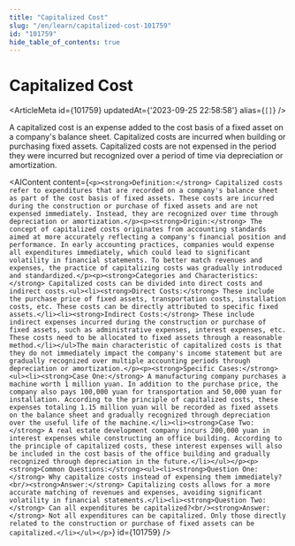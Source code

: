 ```yaml
---
title: "Capitalized Cost"
slug: "/en/learn/capitalized-cost-101759"
id: "101759"
hide_table_of_contents: true
---
```



# Capitalized Cost

<ArticleMeta id={101759} updatedAt={'2023-09-25 22:58:58'} alias={`[]`} />
<div className='border-solid border-b border-t-0 my-4 border-[var(--ifm-color-gray-300)]' />

A capitalized cost is an expense added to the cost basis of a fixed asset on a company's balance sheet. Capitalized costs are incurred when building or purchasing fixed assets. Capitalized costs are not expensed in the period they were incurred but recognized over a period of time via depreciation or amortization.

<AIContent content={`<p><strong>Definition:</strong> Capitalized costs refer to expenditures that are recorded on a company's balance sheet as part of the cost basis of fixed assets. These costs are incurred during the construction or purchase of fixed assets and are not expensed immediately. Instead, they are recognized over time through depreciation or amortization.</p><p><strong>Origin:</strong> The concept of capitalized costs originates from accounting standards aimed at more accurately reflecting a company's financial position and performance. In early accounting practices, companies would expense all expenditures immediately, which could lead to significant volatility in financial statements. To better match revenues and expenses, the practice of capitalizing costs was gradually introduced and standardized.</p><p><strong>Categories and Characteristics:</strong> Capitalized costs can be divided into direct costs and indirect costs.<ul><li><strong>Direct Costs:</strong> These include the purchase price of fixed assets, transportation costs, installation costs, etc. These costs can be directly attributed to specific fixed assets.</li><li><strong>Indirect Costs:</strong> These include indirect expenses incurred during the construction or purchase of fixed assets, such as administrative expenses, interest expenses, etc. These costs need to be allocated to fixed assets through a reasonable method.</li></ul>The main characteristic of capitalized costs is that they do not immediately impact the company's income statement but are gradually recognized over multiple accounting periods through depreciation or amortization.</p><p><strong>Specific Cases:</strong><ul><li><strong>Case One:</strong> A manufacturing company purchases a machine worth 1 million yuan. In addition to the purchase price, the company also pays 100,000 yuan for transportation and 50,000 yuan for installation. According to the principle of capitalized costs, these expenses totaling 1.15 million yuan will be recorded as fixed assets on the balance sheet and gradually recognized through depreciation over the useful life of the machine.</li><li><strong>Case Two:</strong> A real estate development company incurs 200,000 yuan in interest expenses while constructing an office building. According to the principle of capitalized costs, these interest expenses will also be included in the cost basis of the office building and gradually recognized through depreciation in the future.</li></ul></p><p><strong>Common Questions:</strong><ul><li><strong>Question One:</strong> Why capitalize costs instead of expensing them immediately?<br/><strong>Answer:</strong> Capitalizing costs allows for a more accurate matching of revenues and expenses, avoiding significant volatility in financial statements.</li><li><strong>Question Two:</strong> Can all expenditures be capitalized?<br/><strong>Answer:</strong> Not all expenditures can be capitalized. Only those directly related to the construction or purchase of fixed assets can be capitalized.</li></ul></p>`} id={101759} />
